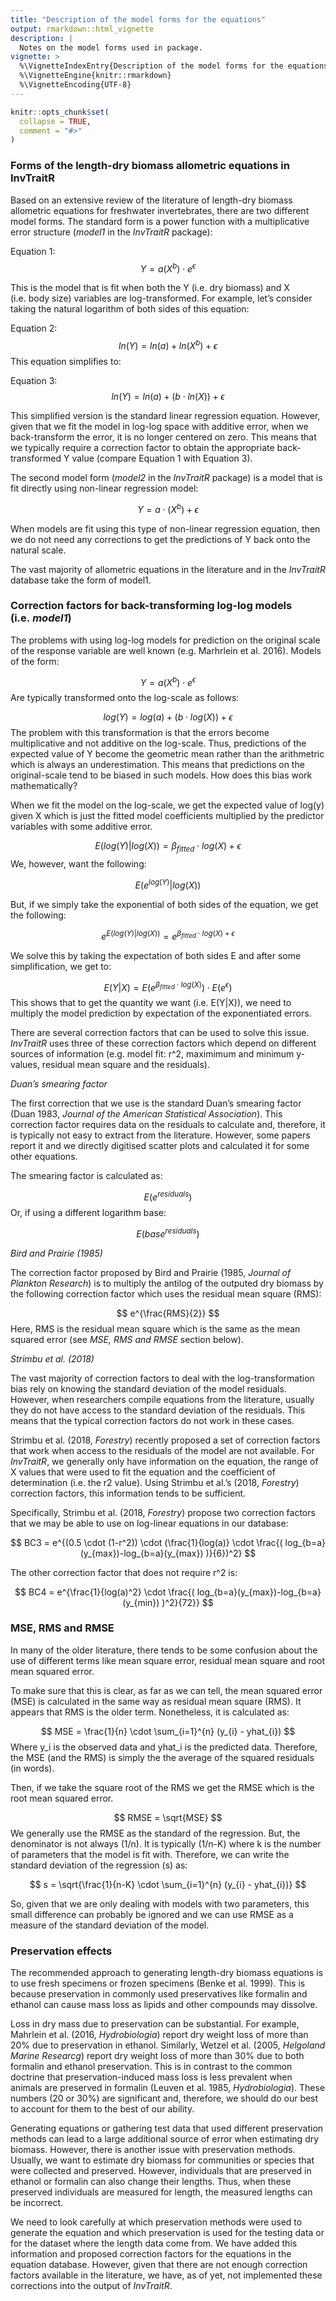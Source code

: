 ```yaml
---
title: "Description of the model forms for the equations"
output: rmarkdown::html_vignette
description: |
  Notes on the model forms used in package.
vignette: >
  %\VignetteIndexEntry{Description of the model forms for the equations}
  %\VignetteEngine{knitr::rmarkdown}
  %\VignetteEncoding{UTF-8}
---
```


```r
knitr::opts_chunk$set(
  collapse = TRUE,
  comment = "#>"
)
```

### Forms of the length-dry biomass allometric equations in InvTraitR

Based on an extensive review of the literature of length-dry biomass allometric equations for freshwater invertebrates, there are two different model forms. The standard form is a power function with a multiplicative error structure (*model1* in the *InvTraitR* package):

Equation 1:
$$
Y = a(X^b) \cdot e^\epsilon
$$

This is the model that is fit when both the Y (i.e. dry biomass) and X (i.e. body size) variables are log-transformed. For example, let's consider taking the natural logarithm of both sides of this equation:

Equation 2:
$$
ln(Y) = ln(a) + ln(X^b) + \epsilon
$$
This equation simplifies to:

Equation 3:
$$
ln(Y) = ln(a) + (b \cdot ln(X)) + \epsilon
$$

This simplified version is the standard linear regression equation. However, given that we fit the model in log-log space with additive error, when we back-transform the error, it is no longer centered on zero. This means that we typically require a correction factor to obtain the appropriate back-transformed Y value (compare Equation 1 with Equation 3).

The second model form (*model2* in the *InvTraitR* package) is a model that is fit directly using non-linear regression model:

$$
Y = a \cdot (X^b) + \epsilon
$$

When models are fit using this type of non-linear regression equation, then we do not need any corrections to get the predictions of Y back onto the natural scale.

The vast majority of allometric equations in the literature and in the *InvTraitR* database take the form of model1.

### Correction factors for back-transforming log-log models (i.e. *model1*)

The problems with using log-log models for prediction on the original scale of the response variable are well known (e.g. Marhrlein et al. 2016). Models of the form:

$$
Y = a(X^b) \cdot e^\epsilon
$$
Are typically transformed onto the log-scale as follows:

$$
log(Y) = log(a) + (b \cdot log(X)) + \epsilon
$$
The problem with this transformation is that the errors become multiplicative and not additive on the log-scale. Thus, predictions of the expected value of Y become the geometric mean rather than the arithmetric which is always an underestimation. This means that predictions on the original-scale tend to be biased in such models. How does this bias work mathematically?

When we fit the model on the log-scale, we get the expected value of log(y) given X which is just the fitted model coefficients multiplied by the predictor variables with some additive error.

$$
E(log(Y)|log(X)) = \beta_{fitted} \cdot log(X) + \epsilon
$$
We, however, want the following: 

$$
E(e^{log(Y)} |log(X))
$$

But, if we simply take the exponential of both sides of the equation, we get the following:

$$
e^{E(log(Y)|log(X))} = e^{\beta_{fitted} \cdot log(X) + \epsilon}
$$

We solve this by taking the expectation of both sides E and after some simplification, we get to:

$$
E(Y|X) = E(e^{\beta_{fitted} \cdot log(X)}) \cdot E(e^{\epsilon})
$$
This shows that to get the quantity we want (i.e. E(Y|X)), we need to multiply the model prediction by expectation of the exponentiated errors.

There are several correction factors that can be used to solve this issue. *InvTraitR* uses three of these correction factors which depend on different sources of information (e.g. model fit: r^2, maximimum and minimum y-values, residual mean square and the residuals).

*Duan's smearing factor*

The first correction that we use is the standard Duan's smearing factor (Duan 1983, *Journal of the American Statistical Association*). This correction factor requires data on the residuals to calculate and, therefore, it is typically not easy to extract from the literature. However, some papers report it and we directly digitised scatter plots and calculated it for some other equations.

The smearing factor is calculated as:

$$
E(e^{residuals})
$$
Or, if using a different logarithm base: 

$$
E(base^{residuals})
$$

*Bird and Prairie (1985)*

The correction factor proposed by Bird and Prairie (1985, *Journal of Plankton Research*) is to multiply the antilog of the outputed dry biomass by the following correction factor which uses the residual mean square (RMS):

$$
e^{\frac{RMS}{2}}
$$
Here, RMS is the residual mean square which is the same as the mean squared error (see *MSE, RMS and RMSE* section below).

*Strimbu et al. (2018)*

The vast majority of correction factors to deal with the log-transformation bias rely on knowing the standard deviation of the model residuals. However, when researchers compile equations from the literature, usually they do not have access to the standard deviation of the residuals. This means that the typical correction factors do not work in these cases.

Strimbu et al. (2018, *Forestry*) recently proposed a set of correction factors that work when access to the residuals of the model are not available. For *InvTraitR*, we generally only have information on the equation, the range of X values that were used to fit the equation and the coefficient of determination (i.e. the r2 value). Using Strimbu et al.'s (2018, *Forestry*) correction factors, this information tends to be sufficient.

Specifically, Strimbu et al. (2018, *Forestry*) propose two correction factors that we may be able to use on log-linear equations in our database:

$$
BC3 = e^{(0.5 \cdot (1-r^2)) \cdot  (\frac{1}{log(a)} \cdot \frac{( log_{b=a}(y_{max})-log_{b=a}(y_{max}) )}{6})^2}
$$

The other correction factor that does not require r^2 is:

$$
BC4 = e^{\frac{1}{log(a)^2} \cdot \frac{( log_{b=a}(y_{max})-log_{b=a}(y_{min}) )^2}{72}}
$$


### MSE, RMS and RMSE

In many of the older literature, there tends to be some confusion about the use of different terms like mean square error, residual mean square and root mean squared error. 

To make sure that this is clear, as far as we can tell, the mean squared error (MSE) is calculated in the same way as residual mean square (RMS). It appears that RMS is the older term. Nonetheless, it is calculated as:

$$
MSE = \frac{1}{n} \cdot \sum_{i=1}^{n} (y_{i} - yhat_{i})
$$
Where y_i is the observed data and yhat_i is the predicted data. Therefore, the MSE (and the RMS) is simply the the average of the squared residuals (in words).

Then, if we take the square root of the RMS we get the RMSE which is the root mean squared error. 

$$
RMSE = \sqrt{MSE}
$$
We generally use the RMSE as the standard of the regression. But, the denominator is not always (1/n). It is typically (1/n-K) where k is the number of parameters that the model is fit with. Therefore, we can write the standard deviation of the regression (s) as:

$$
s = \sqrt{\frac{1}{n-K} \cdot \sum_{i=1}^{n} (y_{i} - yhat_{i})}
$$

So, given that we are only dealing with models with two parameters, this small difference can probably be ignored and we can use RMSE as a measure of the standard deviation of the model.



### Preservation effects

The recommended approach to generating length-dry biomass equations is to use fresh specimens or frozen specimens (Benke et al. 1999). This is because preservation in commonly used preservatives like formalin and ethanol can cause mass loss as lipids and other compounds may dissolve. 

Loss in dry mass due to preservation can be substantial. For example, Mahrlein et al. (2016, *Hydrobiologia*) report dry weight loss of more than 20% due to preservation in ethanol. Similarly, Wetzel et al. (2005, *Helgoland Marine Researcg*) report dry weight loss of more than 30% due to both formalin and ethanol preservation. This is in contrast to the common doctrine that preservation-induced mass loss is less prevalent when animals are preserved in formalin (Leuven et al. 1985, *Hydrobiologia*). These numbers (20 or 30%) are significant and, therefore, we should do our best to account for them to the best of our ability.

Generating equations or gathering test data that used different preservation methods can lead to a large additional source of error when estimating dry biomass. However, there is another issue with preservation methods. Usually, we want to estimate dry biomass for communities or species that were collected and preserved. However, individuals that are preserved in ethanol or formalin can also change their lengths. Thus, when these preserved individuals are measured for length, the measured lengths can be incorrect.

We need to look carefully at which preservation methods were used to generate the equation and which preservation is used for the testing data or for the dataset where the length data come from. We have added this information and proposed correction factors for the equations in the equation database. However, given that there are not enough correction factors available in the literature, we have, as of yet, not implemented these corrections into the output of *InvTraitR*.







